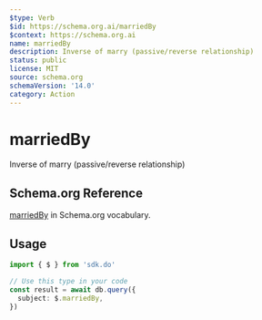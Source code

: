 ```yaml
---
$type: Verb
$id: https://schema.org.ai/marriedBy
$context: https://schema.org.ai
name: marriedBy
description: Inverse of marry (passive/reverse relationship)
status: public
license: MIT
source: schema.org
schemaVersion: '14.0'
category: Action
---
```


# marriedBy

Inverse of marry (passive/reverse relationship)

## Schema.org Reference

[marriedBy](https://schema.org/MarryAction) in Schema.org vocabulary.

## Usage

```typescript
import { $ } from 'sdk.do'

// Use this type in your code
const result = await db.query({
  subject: $.marriedBy,
})
```
